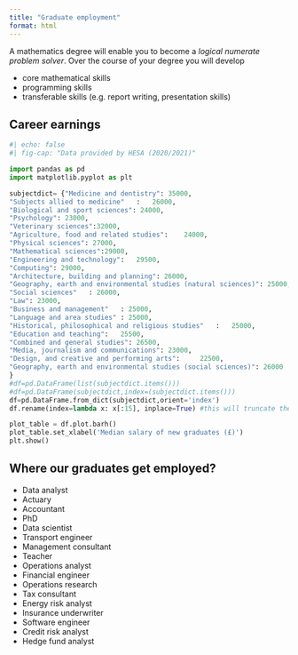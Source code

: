 ```yaml
---
title: "Graduate employment"
format: html 
---
```



A mathematics degree will enable you to become a *logical numerate problem solver*. Over the course of your degree you will develop

* core mathematical skills
* programming skills
* transferable skills (e.g. report writing, presentation skills)


## Career earnings 

```python
#| echo: false
#| fig-cap: "Data provided by HESA (2020/2021)"

import pandas as pd
import matplotlib.pyplot as plt

subjectdict= {"Medicine and dentistry": 35000,
"Subjects allied to medicine"	:	26000,
"Biological and sport sciences": 24000, 
"Psychology": 23000, 
"Veterinary sciences":32000, 
"Agriculture, food and related studies":	24000, 
"Physical sciences": 27000, 
"Mathematical sciences":29000, 
"Engineering and technology": 	29500, 
"Computing": 29000, 
"Architecture, building and planning": 26000, 
"Geography, earth and environmental studies (natural sciences)": 25000, 
"Social sciences"	: 26000, 
"Law": 23000, 
"Business and management"	: 25000, 
"Language and area studies"	: 25000, 
"Historical, philosophical and religious studies"	:	25000, 
"Education and teaching":	25500, 
"Combined and general studies":	26500, 
"Media, journalism and communications": 23000, 
"Design, and creative and performing arts": 	22500, 
"Geography, earth and environmental studies (social sciences)": 26000 
}
#df=pd.DataFrame(list(subjectdict.items()))
#df=pd.DataFrame(subjectdict,index=(subjectdict.items()))
df=pd.DataFrame.from_dict(subjectdict,orient='index')
df.rename(index=lambda x: x[:15], inplace=True) #this will truncate the column name. Then print the dataframe

plot_table = df.plot.barh()
plot_table.set_xlabel('Median salary of new graduates (£)')
plt.show()
```

## Where our graduates get employed?

* Data analyst
* Actuary
* Accountant
* PhD
* Data scientist
* Transport engineer
* Management consultant
* Teacher
* Operations analyst
* Financial engineer
* Operations research
* Tax consultant
* Energy risk analyst
* Insurance underwriter
* Software engineer
* Credit risk analyst
* Hedge fund analyst
